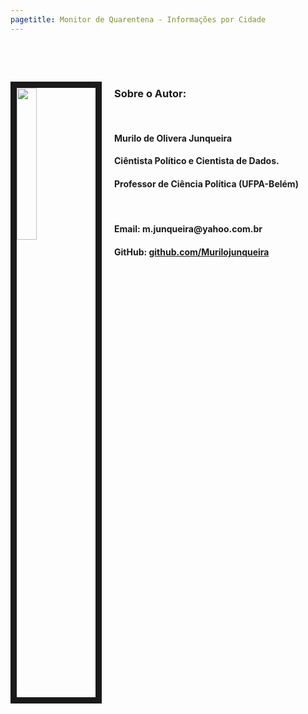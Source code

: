 ```yaml
---
pagetitle: Monitor de Quarentena - Informações por Cidade
---
```


<link rel="stylesheet" href="styles.css" type="text/css">

<p>&nbsp;</p>
<p>&nbsp;</p>


<img src="images/MyPhoto.jpg" style="width:25%; border:10px solid; margin-right: 20px" align="left">


### Sobre o Autor:

<p>&nbsp;</p>

#### Murilo de Olivera Junqueira
#### Ciêntista Político e Cientista de Dados.
#### Professor de Ciência Política (UFPA-Belém) 

<p>&nbsp;</p>

#### Email: m.junqueira@yahoo.com.br
#### GitHub: [github.com/Murilojunqueira](https://github.com/Murilojunqueira)


